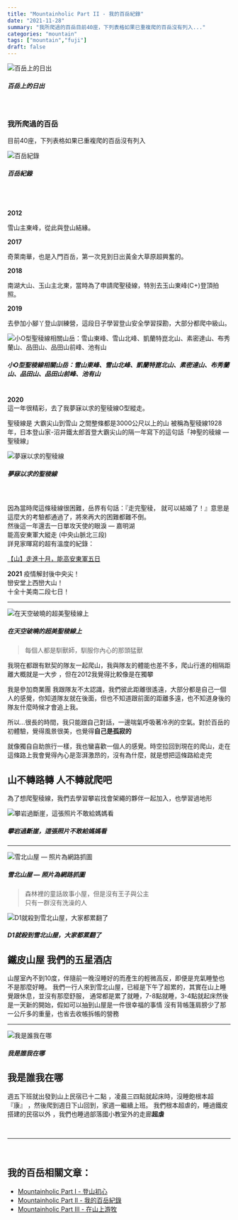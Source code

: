 ```yaml
---
title: "Mountainholic Part II - 我的百岳紀錄"
date: "2021-11-28"
summary: "我所爬過的百岳目前40座，下列表格如果已重複爬的百岳沒有列入..."
categories: "mountain"
tags: ["mountain","fuji"]
draft: false
---
```


![百岳上的日出](/static/images/blog/mountainholic/1_RdtP0Nyn_Ah0bZXYy4JImg.jpeg)
##### 百岳上的日出
<br/>

### 我所爬過的百岳
目前40座，下列表格如果已重複爬的百岳沒有列入
<br/>

![百岳紀錄](/static/images/blog/mountainholic/1_KR57r0JtNiZoCIJbcOtvtQ40.png)
##### 百岳紀錄

<br/>
<br/>

<strong>2012</strong>
<p>雪山主東峰，從此與登山結緣。</p>

<strong>2017</strong>
<p>奇萊南華，也是入門百岳，第一次見到日出黃金大草原超興奮的。</p>

<strong>2018</strong>
<p>南湖大山、玉山主北東，當時為了申請爬聖稜線，特別去玉山東峰(C+)登頂拍照。</p>

<strong>2019</strong>
<p>去參加小腳丫登山訓練營，這段日子學習登山安全學習探勘，大部分都爬中級山。</p>

![小O型聖稜線相關山岳：雪山東峰、雪山北峰、凱蘭特崑北山、素密達山、布秀蘭山、品田山、品田山前峰、池有山](/static/images/blog/mountainholic/1_G9V6R68_jOxyEo_Zw3KQrg.jpeg)

##### 小O型聖稜線相關山岳：雪山東峰、雪山北峰、凱蘭特崑北山、素密達山、布秀蘭山、品田山、品田山前峰、池有山


<br/>
<strong>2020</strong>
<br/>
這一年很精彩，去了我夢寐以求的聖稜線O型縱走。

聖稜線是 大霸尖山到雪山 之間整條都是3000公尺以上的山 被稱為聖稜線1928年，日本登山家-沼井鐵太郎首登大霸尖山的隔一年寫下的這句話「神聖的稜線 — 聖稜線」<br/>

![夢寐以求的聖稜線](/static/images/blog/mountainholic/1_CjG5HaEKikPHRkdo8jaTog.png)
##### 夢寐以求的聖稜線

<br/>
<br/>
因為當時爬這條稜線很困難，岳界有句話：『走完聖稜， 就可以結婚了！』意思是這麼大的考驗都通過了，將來再大的困難都難不倒。<br/>
然後這一年還去一日單攻天使的眼淚 — 嘉明湖<br/>
能高安東軍大縱走 (中央山脈北三段)<br/>
詳見家暉寫的超有溫度的紀錄：<br/>

[【山】走進十月，能高安東軍五日](https://ljhjoyce.medium.com/%E5%B1%B1-%E8%B5%B0%E9%80%B2%E5%8D%81%E6%9C%88-%E8%83%BD%E9%AB%98%E5%AE%89%E6%9D%B1%E8%BB%8D%E4%BA%94%E6%97%A5-7c77b606d1d4)


<strong>2021</strong>
疫情解封後中央尖！<br/>
巒安堂上西巒大山！<br/>
十全十美南二段七日！<br/>

---

![在天空破曉的超美聖稜線上](/static/images/blog/mountainholic/1_6lp1vz_YtMOuc5VGuaqJyg.jpeg)
##### 在天空破曉的超美聖稜線上

> 每個人都是馴獸師，馴服你內心的那頭猛獸

<p>我現在都跟有默契的隊友一起爬山，我與隊友的體能也差不多，爬山行進的相隔距離大概就是一大步
，但在2012我覺得比較像是在獨攀</p>
<p>我是參加商業團 我跟隊友不太認識，我們彼此距離很遙遠，大部分都是自己一個人的感覺，你知道隊友就在後面，但也不知道跟前面的距離多遠，也不知道身後的隊友什麼時候才會追上我。</p>
<p>所以...很長的時間，我只能跟自己對話，一邊喘氣呼吸著冷冽的空氣。對於百岳的初體驗，覺得風景很美，也覺得<b>自己是孤寂的</b></p>
<p>就像獨自自助旅行一樣，我也蠻喜歡一個人的感覺。時空拉回到現在的爬山，走在這條路上我會覺得內心是澎湃激昂的，沒有為什麼，就是想把這條路給走完</p>

## 山不轉路轉 人不轉就爬吧
<p>為了想爬聖稜線，我們去學習攀岩找會架繩的夥伴一起加入，也學習過地形</p>

![攀岩過斷崖，這張照片不敢給媽媽看](/static/images/blog/mountainholic/1_JuRBCHQg1n7zwBoSgomJEw.jpeg)
##### 攀岩過斷崖，這張照片不敢給媽媽看

---

![雪北山屋 — 照片為網路抓圖](/static/images/blog/mountainholic/IMG_3185.jpeg)
##### 雪北山屋 — 照片為網路抓圖

> 森林裡的童話故事小屋，但是沒有王子與公主<br/>
只有一群沒有洗澡的人

![D1就殺到雪北山屋，大家都累翻了](/static/images/blog/mountainholic/1_V4HBZ8obzougw3rIyZiSQQ.jpeg)
##### D1就殺到雪北山屋，大家都累翻了
## 鐵皮山屋 我們的五星酒店

<p>山屋室內不到10度，伴隨前一晚沒睡好的而產生的輕微高反，即便是充氣睡墊也不是那麼好睡。
我們一行人來到雪北山屋，已經是下午了超累的，其實在山上睡覺跟休息，並沒有那麼舒服，
通常都是累了就睡，7-8點就睡，3-4點就起床然後是一天新的開始，假如可以抽到山屋是一件很幸福的事情
沒有背帳篷肩膀少了那一公斤多的重量，也省去收帳拆帳的營務</p>

---

![我是誰我在哪](/static/images/blog/mountainholic/0_vLGfp_qO31g7YpTy.jpeg)
##### 我是誰我在哪

## 我是誰我在哪

<p>週五下班就出發到山上民宿已十二點
，凌晨三四點就起床時，沒睡飽根本超『康』
，然後爬到週日下山回到，家週一繼續上班。
我們根本超虐的，睡過鐵皮搭建的民宿以外
，我們也睡過部落國小教室外的走廊<b>超虐</b></p>


<br/>
<hr/>
<br/>

## 我的百岳相關文章：
- <a href="/blog/mountainholic/mountainholic-1">Mountainholic Part I - 登山初心</a><br/>
- <a href="/blog/mountainholic/mountainholic-2">Mountainholic Part II - 我的百岳紀錄</a><br/>
- <a href="/blog/mountainholic/mountainholic-3">Mountainholic Part III - 在山上游牧</a><br/>
